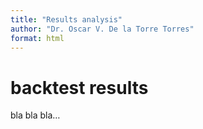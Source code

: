 ```yaml
---
title: "Results analysis"
author: "Dr. Oscar V. De la Torre Torres"
format: html
---
```


# backtest results

bla bla bla...
